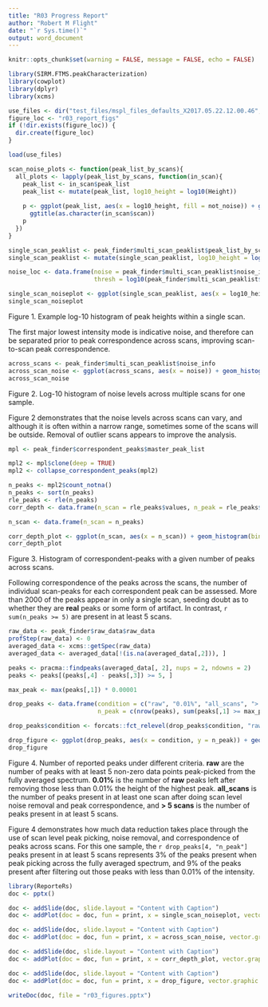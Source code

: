 ```yaml
---
title: "R03 Progress Report"
author: "Robert M Flight"
date: "`r Sys.time()`"
output: word_document
---
```


```r
knitr::opts_chunk$set(warning = FALSE, message = FALSE, echo = FALSE)
```


```r
library(SIRM.FTMS.peakCharacterization)
library(cowplot)
library(dplyr)
library(xcms)
```

```r
use_files <- dir("test_files/mspl_files_defaults_X2017.05.22.12.00.46", pattern = "aspear", full.names = TRUE)[1]
figure_loc <- "r03_report_figs"
if (!dir.exists(figure_loc)) {
  dir.create(figure_loc)
}
```

```r
load(use_files)
```


```r
scan_noise_plots <- function(peak_list_by_scans){
  all_plots <- lapply(peak_list_by_scans, function(in_scan){
    peak_list <- in_scan$peak_list
    peak_list <- mutate(peak_list, log10_height = log10(Height))
    
    p <- ggplot(peak_list, aes(x = log10_height, fill = not_noise)) + geom_histogram(bins = 100) + 
      ggtitle(as.character(in_scan$scan))
    p
  })
}
```


```r
single_scan_peaklist <- peak_finder$multi_scan_peaklist$peak_list_by_scans[[4]]$peak_list
single_scan_peaklist <- mutate(single_scan_peaklist, log10_height = log10(Height))

noise_loc <- data.frame(noise = peak_finder$multi_scan_peaklist$noise_info$noise[1],
                        thresh = log10(peak_finder$multi_scan_peaklist$noise_info$threshold[1]))

single_scan_noiseplot <- ggplot(single_scan_peaklist, aes(x = log10_height, fill = not_noise)) + geom_histogram(bins = 100, position = "identity") + geom_vline(data = noise_loc, aes(xintercept = noise), color = "red") + geom_vline(data = noise_loc, aes(xintercept = thresh), color = "blue")
single_scan_noiseplot
```

Figure 1. Example log-10 histogram of peak heights within a single scan. 

The first major lowest intensity mode is indicative noise, and therefore can be 
separated prior to peak correspondence across scans, improving scan-to-scan peak
correspondence.

```r
across_scans <- peak_finder$multi_scan_peaklist$noise_info
across_scan_noise <- ggplot(across_scans, aes(x = noise)) + geom_histogram(bins = 50) + xlab("log10(noise)")
across_scan_noise
```

Figure 2. Log-10 histogram of noise levels across multiple scans for one sample. 

Figure 2 demonstrates that the noise levels across scans can vary, and although
it is often within a narrow range, sometimes some of the scans will be outside. 
Removal of outlier scans appears to improve the analysis.


```r
mpl <- peak_finder$correspondent_peaks$master_peak_list

mpl2 <- mpl$clone(deep = TRUE)
mpl2 <- collapse_correspondent_peaks(mpl2)

n_peaks <- mpl2$count_notna()
n_peaks <- sort(n_peaks)
rle_peaks <- rle(n_peaks)
corr_depth <- data.frame(n_scan = rle_peaks$values, n_peak = rle_peaks$lengths)

n_scan <- data.frame(n_scan = n_peaks)

corr_depth_plot <- ggplot(n_scan, aes(x = n_scan)) + geom_histogram(bins = 56) + ylab("n_peak")
corr_depth_plot
```

Figure 3. Histogram of correspondent-peaks with a given number of peaks across scans.

Following correspondence of the peaks across the scans, the number of individual
scan-peaks for each correspondent peak can be assessed. More than 2000 of the peaks
appear in only a single scan, seeding doubt as to whether they are **real** peaks
or some form of artifact. In contrast, `r sum(n_peaks >= 5)` are present in
at least 5 scans.


```r
raw_data <- peak_finder$raw_data$raw_data
profStep(raw_data) <- 0
averaged_data <- xcms::getSpec(raw_data)
averaged_data <- averaged_data[!(is.na(averaged_data[,2])), ]

peaks <- pracma::findpeaks(averaged_data[, 2], nups = 2, ndowns = 2)
peaks <- peaks[(peaks[,4] - peaks[,3]) >= 5, ]

max_peak <- max(peaks[,1]) * 0.00001
```


```r
drop_peaks <- data.frame(condition = c("raw", "0.01%", "all_scans", "> 5 scans"),
                         n_peak = c(nrow(peaks), sum(peaks[,1] >= max_peak), length(n_peaks), sum(n_peaks >= 5)))

drop_peaks$condition <- forcats::fct_relevel(drop_peaks$condition, "raw", "0.01%", "all_scans", "> 5 scans")

drop_figure <- ggplot(drop_peaks, aes(x = condition, y = n_peak)) + geom_col()
drop_figure
```

Figure 4. Number of reported peaks under different criteria. **raw** are the
number of peaks with at least 5 non-zero data points peak-picked from the fully averaged
spectrum. **0.01%** is the number of **raw** peaks left after removing those
less than 0.01% the height of the highest peak. **all_scans** is the number of
peaks present in at least one scan after doing scan level noise removal and peak correspondence,
and **> 5 scans** is the number of peaks present in at least 5 scans.

Figure 4 demonstrates how much data reduction takes place through the use of
scan level peak picking, noise removal, and correspondence of peaks across scans. For this
one sample, the `r drop_peaks[4, "n_peak"]` peaks present in at least 5 scans
represents 3% of the peaks present when peak picking across the fully averaged
spectrum, and 9% of the peaks present after filtering out those peaks with
less than 0.01% of the intensity.


```r
library(ReporteRs)
doc <- pptx()

doc <- addSlide(doc, slide.layout = "Content with Caption")
doc <- addPlot(doc = doc, fun = print, x = single_scan_noiseplot, vector.graphic = TRUE)

doc <- addSlide(doc, slide.layout = "Content with Caption")
doc <- addPlot(doc = doc, fun = print, x = across_scan_noise, vector.graphic = TRUE)

doc <- addSlide(doc, slide.layout = "Content with Caption")
doc <- addPlot(doc = doc, fun = print, x = corr_depth_plot, vector.graphic = TRUE)

doc <- addSlide(doc, slide.layout = "Content with Caption")
doc <- addPlot(doc = doc, fun = print, x = drop_figure, vector.graphic = TRUE)

writeDoc(doc, file = "r03_figures.pptx")
```

